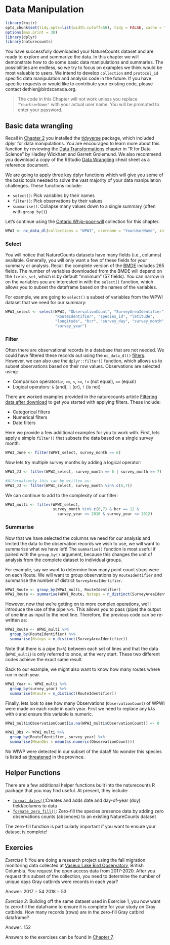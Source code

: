 # Data Manipulation {#Manip5}

```r
library(knitr)
opts_chunk$set(tidy.opts=list(width.cutoff=50), tidy = FALSE, cache = TRUE)
options(max.print = 30)
library(dplyr) 
library(naturecounts)
```

You have successfully downloaded your NatureCounts dataset and are ready to explore and summarize the data. In this chapter we will demonstrate how to do some basic data manipulations and summaries. The possibilities are endless, so we try to focus on examples we think would be most valuable to users. We intend to develop `collection` and `protocol_id` specific data manipulation and analysis code in the future. If you have specific requests or would like to contribute your existing code, please contact dethier@birdscanada.org. 

> The code in this Chapter will not work unless you replace `"YourUserName"` with your actual user name. You will be prompted to enter your password. 

## Basic data wrangling {#Manip5.1}

Recall in [Chapter 2](#Package2.2) you installed the [tidyverse](https://www.tidyverse.org/) package, which included dplyr for data manipulations. You are encouraged to learn more about this function by reviewing the [Data Transformations](https://r4ds.had.co.nz/transform.html) chapter in "R for Data Science" by Hadley Wickham and Garrett Grolemund. We also recommend you download a copy of the RStudio [Data Wrangling](https://rstudio.com/wp-content/uploads/2015/02/data-wrangling-cheatsheet.pdf) cheat sheet as a reference document.


We are going to apply three key dplyr functions which will give you some of the basic tools needed to solve the vast majority of your data manipulation challenges. These functions include:

  - `select()`: Pick variables by their names 
  - `filter()`: Pick observations by their values 
  - `summarise()`: Collapse many values down to a single summary (often with `group_by()`)

Let's continue using the [Ontario Whip-poor-will](https://www.birdscanada.org/birdmon/default/datasets.jsp?code=WPWI) collection for this chapter.   

```r
WPWI <- nc_data_dl(collections = "WPWI", username = "YourUserName", info = "tutorial example")
```

### Select {#Manip5.1.1}

You will notice that NatureCounts datasets have many fields (i.e., columns) available. Generally, you will only want a few of these fields for your summary or analysis. Recall the complete version of the [BMDE](#Data3.1) includes 265 fields. The number of variables downloaded from the BMDE will depend on the `fields_set`, which is by default "minimum" (57 fields). You can narrow in on the variables you are interested in with the `select()` function, which allows you to subset the dataframe based on the names of the variables.

For example, we are going to `select()` a subset of variables from the WPWI dataset that we need for our summary: 

```r
WPWI_select <- select(WPWI, "ObservationCount", "SurveyAreaIdentifier", 
                      "RouteIdentifier", "species_id", "latitude", 
                      "longitude", "bcr", "survey_day", "survey_month", 
                      "survey_year")

```

### Filter {#Manip5.1.2}

Often there are observational records in a database that are not needed. We could have filtered these records out using the `nc_data_dl()` [filters](#Dowload4.2). However, we can also use the `dplyr::filter()` function, which allows us to subset observations based on their row values. Observations are selected using:

  - Comparison operators:`>`, `>=`, `<`, `<=`, `!=` (not equal), `==` (equal) 
  - Logical operators: `&` (and), `|` (or),  `!` (is not)

There are worked examples provided in the naturecounts article [Filtering data after download](https://birdstudiescanada.github.io/naturecounts/articles/filtering-data.html) to get you started with applying filters. These include:

  - Categorical filters
  - Numerical filters
  - Date filters

Here we provide a few additional examples for you to work with. First, lets apply a simple `filter()` that subsets the data based on a single survey month: 

```r
WPWI_June <- filter(WPWI_select, survey_month == 6)

```

Now lets try multiple survey months by adding a logical operator:
```r
WPWI_JJ <- filter(WPWI_select, survey_month == 6 | survey_month == 7)

#Alternatively this can be written as:
WPWI_JJ <- filter(WPWI_select, survey_month %in% c(6,7))

```

We can continue to add to the complexity of our filter:
```r
WPWI_multi <- filter(WPWI_select, 
                     survey_month %in% c(6,7) & bcr == 12 & 
                       survey_year >= 2010 & survey_year <= 2012)
```

### Summarise {#Manip5.1.3}

Now that we have selected the columns we need for our analysis and limited the data to the observation records we wish to use, we will want to summarise what we have left! The `summarise()` function is most useful if paired with the `group_by()` argument, because this changes the unit of analysis from the complete dataset to individual groups.

For example, say we want to determine how many point count stops were on each Route. We will want to group observations by `RouteIdentifier` and summarise the number of district `SurveyAreaIdentifier`. 

```r
WPWI_Route <- group_by(WPWI_multi, RouteIdentifier)
WPWI_Route <- summarise(WPWI_Route, Nstops = n_distinct(SurveyAreaIdentifier))
```

However, now that we're getting on to more complex operations, we'll introduce the 
use of the pipe `%>%`. This allows you to pass (pipe) the output of one line 
as input to the next line. Therefore, the previous code can be re-written as:

```r
WPWI_Route <- WPWI_multi %>% 
  group_by(RouteIdentifier) %>% 
  summarise(Nstops = n_distinct(SurveyAreaIdentifier))

```

Note that there is a pipe (`%>%`) between each set of lines and that the data (`WPWI_multi`)
is only referred to once, at the very start. These two different codes achieve the 
exact same result.

Back to our example, we might also want to know how many routes where run in each year. 

```r
WPWI_Year <- WPWI_multi %>% 
  group_by(survey_year) %>% 
  summarise(Nroute = n_distinct(RouteIdentifier))

```

Finally, lets look to see how many Observations (`ObservationCount`) of WPWI were made on each route in each year. First we need to replace any `NA`s with `0` and ensure this variable is numeric.

```r

WPWI_multi$ObservationCount[is.na(WPWI_multi$ObservationCount)] <- 0

WPWI_Obs <- WPWI_multi %>% 
  group_by(RouteIdentifier, survey_year) %>% 
  summarise(MeanObs = mean(as.numeric(ObservationCount)))

```

No WIWP were detected in our subset of the data!! No wonder this species is listed as [threatened](https://www.ontario.ca/page/eastern-whip-poor-will) in the province. 

## Helper Functions {#Manip5.2}

There are a few additional helper functions built into the naturecounts R package that you may find useful. At present, they include: 

- [`format_dates()`](https://birdstudiescanada.github.io/naturecounts/reference/format_dates.html):Creates and adds date and day-of-year (doy) field/columns to data
- [`formate_zero_fill()`](https://birdstudiescanada.github.io/naturecounts/reference/format_zero_fill.html): Zero-fill the species presence data by adding zero observations counts (absences) to an existing NatureCounts dataset

The zero-fill function is particularly important if you want to ensure your dataset is complete!

## Exercies {#Manip5.3}

*Exercise 1*:  You are doing a research project using the fall migration monitoring data collected at [Vaseux Lake Bird Observatory](https://www.birdscanada.org/birdmon/default/datasets.jsp?code=CMMN-DET-VLBO), British Columbia. You request the open access data from 2017-2020. After you request this subset of the collection, you need to determine the number of unique days Gray catbirds were records in each year?

Answer: 
2017 =	54
2018 =	53

*Exercise 2*: Building off the same dataset used in Exercise 1, you now want to zero-fill the dataframe to ensure it is complete for your study on Gray catbirds. How many records (rows) are in the zero-fill Gray catbird dataframe?

Answer: 152

Answers to the exercises can be found in [Chapter 7](#Ans7.3).
